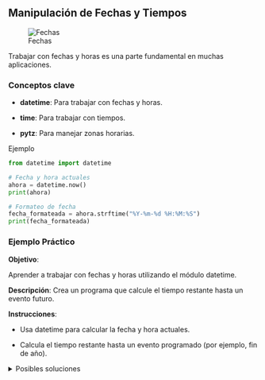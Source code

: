 
:::{.justify}
## Manipulación de Fechas y Tiempos

:::{.center}
![Fechas](./images/fechas.png)
:::

Trabajar con fechas y horas es una parte fundamental en muchas aplicaciones.

### Conceptos clave

- **datetime**: Para trabajar con fechas y horas.

- **time**: Para trabajar con tiempos.

- **pytz**: Para manejar zonas horarias.

Ejemplo

```python
from datetime import datetime

# Fecha y hora actuales
ahora = datetime.now()
print(ahora)

# Formateo de fecha
fecha_formateada = ahora.strftime("%Y-%m-%d %H:%M:%S")
print(fecha_formateada)
```
### Ejemplo Práctico

**Objetivo**:

Aprender a trabajar con fechas y horas utilizando el módulo datetime.

**Descripción**:
Crea un programa que calcule el tiempo restante hasta un evento futuro.

**Instrucciones**:

- Usa datetime para calcular la fecha y hora actuales.

- Calcula el tiempo restante hasta un evento programado (por ejemplo, fin de año).

<details>
  <summary>Posibles soluciones</summary>

**Código**:

```python
from datetime import datetime

# Fecha actual
fecha_actual = datetime.now()
print(f"Fecha y hora actuales: {fecha_actual}")

# Fecha de un evento
evento = datetime(2024, 12, 31, 23, 59, 59)

# Tiempo restante
tiempo_restante = evento - fecha_actual
print(f"Tiempo restante hasta el evento: {tiempo_restante}")
```
</details>

:::
